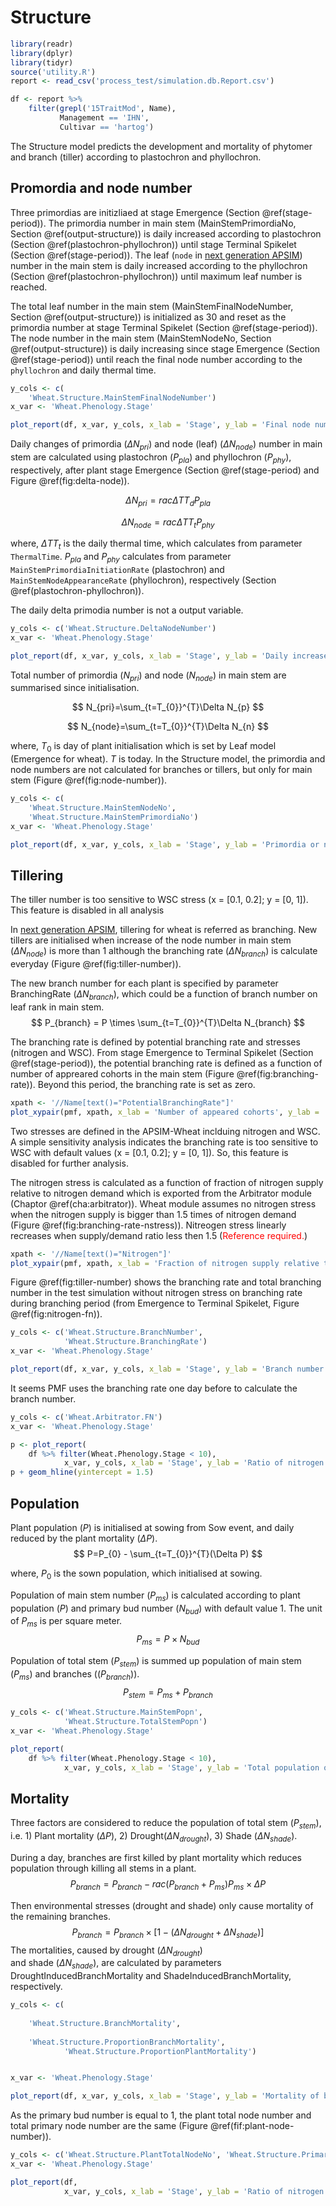 # Structure {#cha-structure}


```r
library(readr)
library(dplyr)
library(tidyr)
source('utility.R')
report <- read_csv('process_test/simulation.db.Report.csv')

df <- report %>% 
    filter(grepl('15TraitMod', Name),
           Management == 'IHN',
           Cultivar == 'hartog')

```


The Structure model predicts the development and mortality of phytomer and branch (tiller) according to plastochron and phyllochron. 




## Promordia and node number

Three primordias are initizliaed at stage Emergence (Section \@ref(stage-period)). The primordia number in main stem (MainStemPrimordiaNo, Section \@ref(output-structure)) is daily increased according to plastochron (Section \@ref(plastochron-phyllochron)) until stage Terminal Spikelet (Section \@ref(stage-period)). The leaf (`node` in [next generation APSIM](https://github.com/APSIMInitiative/ApsimX)) number in the main stem is daily increased according to the phyllochron (Section \@ref(plastochron-phyllochron)) until maximum leaf number is reached. 




The total leaf number in the main stem (MainStemFinalNodeNumber, Section \@ref(output-structure)) is initialized as 30 and reset as the primordia number at stage Terminal Spikelet (Section \@ref(stage-period)). The node number in the main stem (MainStemNodeNo, Section \@ref(output-structure)) is daily increasing since stage  Emergence (Section \@ref(stage-period)) until reach the final node number according to the `phyllochron` and daily thermal time. 



<div class="fig-output">
```r


y_cols <- c(
    'Wheat.Structure.MainStemFinalNodeNumber')
x_var <- 'Wheat.Phenology.Stage'

plot_report(df, x_var, y_cols, x_lab = 'Stage', y_lab = 'Final node number in main stem')

```
</div>



Daily changes of primordia ($\Delta N_{pri}$) and node (leaf) ($\Delta N_{node}$) number in main stem are calculated using plastochron ($P_{pla}$) and phyllochron ($P_{phy}$), respectively, after plant stage Emergence (Section \@ref(stage-period) and Figure \@ref(fig:delta-node)).

$$
 \Delta N_{pri}=rac{\Delta TT_{d}}{P_{pla}}
$$

$$
 \Delta N_{node}=rac{\Delta TT_{t}}{P_{phy}}
$$

where, $\Delta TT_{t}$ is the daily thermal time, which calculates from parameter `ThermalTime`. $P_{pla}$ and $P_{phy}$ calculates from parameter `MainStemPrimordiaInitiationRate` (plastochron) and `MainStemNodeAppearanceRate` (phyllochron), respectively (Section \@ref(plastochron-phyllochron)).



<div class="alert alert-danger"><p>
The daily delta primodia number is not a output variable.
</p></div>



<div class="fig-output">
```r
y_cols <- c('Wheat.Structure.DeltaNodeNumber')
x_var <- 'Wheat.Phenology.Stage'

plot_report(df, x_var, y_cols, x_lab = 'Stage', y_lab = 'Daily increase of node number in main stem')
```
</div>


Total number of primordia ($N_{pri}$) and node ($N_{node}$) in main stem are summarised since initialisation.

$$
    N_{pri}=\sum_{t=T_{0}}^{T}\Delta N_{p}
$$

$$
    N_{node}=\sum_{t=T_{0}}^{T}\Delta N_{n}
$$

where, $T_{0}$ is day of plant initialisation which is set by Leaf model (Emergence for wheat).  $T$ is today. In the Structure model, the primordia and node numbers are not calculated for branches or tillers, but only for main stem (Figure \@ref(fig:node-number)). 



<div class="fig-output">
```r
y_cols <- c(
    'Wheat.Structure.MainStemNodeNo', 
    'Wheat.Structure.MainStemPrimordiaNo')
x_var <- 'Wheat.Phenology.Stage'

plot_report(df, x_var, y_cols, x_lab = 'Stage', y_lab = 'Primordia or node number in main stem')

```
</div>


## Tillering

<div class="alert alert-danger"><p>
The tiller number is too sensitive to WSC stress (x = [0.1, 0.2]; y = [0, 1]). This feature is disabled in all analysis
</p></div>



In [next generation APSIM](https://github.com/APSIMInitiative/ApsimX), tillering for wheat is referred as branching. New tillers are initialised when increase of the node number in 
main stem ($\Delta N_{node}$) is more than 1 although the branching rate ($\Delta N_{branch}$) is calculate everyday (Figure \@ref(fig:tiller-number)). 

The new branch number for each plant 
is specified by parameter BranchingRate ($\Delta N_{branch}$), which could be a function of 
branch number on leaf rank in main stem.
$$
     P_{branch} = P \times \sum_{t=T_{0}}^{T}\Delta N_{branch}
$$


The branching rate is defined by potential branching rate and stresses (nitrogen and WSC). From stage Emergence to Terminal Spikelet (Section \@ref(stage-period)), the potential branching rate is defined as  a function of number of appreared cohorts in the main stem (Figure \@ref(fig:branching-rate)). Beyond this period, the branching rate is set as zero. 


<div class="fig-input">
```r
xpath <- '//Name[text()="PotentialBranchingRate"]'
plot_xypair(pmf, xpath, x_lab = 'Number of appeared cohorts', y_lab = 'Branching rate')

```
</div>


Two stresses are defined in the APSIM-Wheat inclduing nitrogen and WSC. A simple sensitivity analysis indicates the branching rate is too sensitive to WSC with default values (x = [0.1, 0.2]; y = [0, 1]). So, this feature is disabled for further analysis. 

The nitrogen stress is calculated as a function of fraction of nitrogen supply relative to nitrogen demand which is exported from the Arbitrator module (Chaptor \@ref(cha:arbitrator)). Wheat module assumes no nitrogen stress when the nitrogen supply is bigger than 1.5 times of nitrogen demand (Figure \@ref(fig:branching-rate-nstress)). Nitreogen stress linearly recreases when supply/demand ratio less then 1.5 (<font color="red">Reference required.</font>)


<div class="fig-input">
```r
xpath <- '//Name[text()="Nitrogen"]'
plot_xypair(pmf, xpath, x_lab = 'Fraction of nitrogen supply relative to nitrogen demand', y_lab = 'Effect of nitrogen stress on branching rate')

```
</div>




Figure \@ref(fig:tiller-number) shows the branching rate and total branching number in the test simulation without nitrogen stress on branching rate during branching period (from Emergence to Terminal Spikelet, Figure \@ref(fig:nitrogen-fn)).

<div class="fig-output">
```r
y_cols <- c('Wheat.Structure.BranchNumber', 
            'Wheat.Structure.BranchingRate')
x_var <- 'Wheat.Phenology.Stage'

plot_report(df, x_var, y_cols, x_lab = 'Stage', y_lab = 'Branch number or branching rate')

```
</div>



<div class="alert alert-danger"><p>
It seems PMF uses the branching rate one day before to calculate the branch number.
</p></div>



<div class="fig-output">
```r
y_cols <- c('Wheat.Arbitrator.FN')
x_var <- 'Wheat.Phenology.Stage'

p <- plot_report(
    df %>% filter(Wheat.Phenology.Stage < 10),
            x_var, y_cols, x_lab = 'Stage', y_lab = 'Ratio of nitrogen supply and demand')
p + geom_hline(yintercept = 1.5)

```
</div>




## Population

Plant population ($P$) is initialised at sowing from Sow event, and daily reduced by the plant mortality ($\Delta P$).
$$
    P=P_{0} - \sum_{t=T_{0}}^{T}(\Delta P)
$$

where, $P_{0}$ is the sown population, which initialised at sowing.

Population of main stem number ($P_{ms}$) is calculated according to plant population ($P$) and primary bud number ($N_{bud}$) with default value 1. The unit of $P_{ms}$ is per square meter.
$$
    P_{ms}=P \times N_{bud}
$$

Population of total stem ($P_{stem}$) is summed up population of main stem ($P_{ms}$) and branches (($P_{branch}$)).
$$
    P_{stem} = P_{ms} + P_{branch}
$$



<div class="fig-output">
```r
y_cols <- c('Wheat.Structure.MainStemPopn',
            'Wheat.Structure.TotalStemPopn')
x_var <- 'Wheat.Phenology.Stage'

plot_report(
    df %>% filter(Wheat.Phenology.Stage < 10),
            x_var, y_cols, x_lab = 'Stage', y_lab = 'Total population of main stem and all stems')

```
</div>




## Mortality

Three factors are considered to reduce the population of total stem ($P_{stem}$), i.e.
1) Plant mortality ($\Delta P$), 2) Drought($\Delta N_{drought}$), 
3) Shade ($\Delta N_{shade}$). 

During a day, branches are first killed by plant mortality which 
reduces population through killing all stems in a plant.
$$
P_{branch} = P_{branch} - rac{(P_{branch} + P_{ms})}{P_{ms}} \times \Delta P
$$

Then environmental stresses (drought and shade) only cause mortality of 
the remaining branches.
$$
    P_{branch} = P_{branch} \times [1 - (\Delta N_{drought}+\Delta N_{shade})]
$$
The mortalities, caused by drought ($\Delta N_{drought}$)  
and shade ($\Delta N_{shade}$), are calculated by parameters 
DroughtInducedBranchMortality and ShadeInducedBranchMortality, respectively.







<div class="fig-output">
```r
y_cols <- c(
    
    'Wheat.Structure.BranchMortality',
    
    'Wheat.Structure.ProportionBranchMortality', 
            'Wheat.Structure.ProportionPlantMortality')


x_var <- 'Wheat.Phenology.Stage'

plot_report(df, x_var, y_cols, x_lab = 'Stage', y_lab = 'Mortality of branching')

```

</div>



As the primary bud number is equal to 1, the plant total node number and total primary node number are the same (Figure \@ref(fif:plant-node-number)). 

<div class="fig-output">
```r
y_cols <- c('Wheat.Structure.PlantTotalNodeNo', 'Wheat.Structure.PrimaryBudTotalNodeNo')
x_var <- 'Wheat.Phenology.Stage'

plot_report(df,
            x_var, y_cols, x_lab = 'Stage', y_lab = 'Ratio of nitrogen supply and demand')

```
</div>




